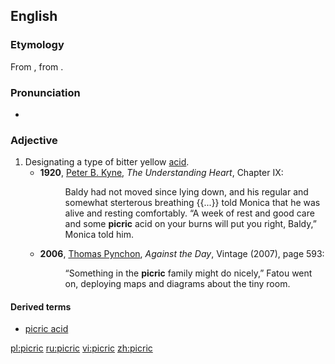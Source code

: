 ==English==

===Etymology===
From {{etyl|fr}} {{term|picrique|lang=fr}}, from {{etyl|grc}} {{term|πικρός||bitter|tr=pikros|lang=grc}}.

===Pronunciation===
* {{IPA|/ˈpɪkɹɪk/}}

===Adjective===
{{en-adj}}

# Designating a type of bitter yellow [[acid]].
#* '''1920''', [[w:Peter B. Kyne|Peter B. Kyne]], ''The Understanding Heart'', Chapter IX:
#*:Baldy had not moved since lying down, and his regular and somewhat sterterous breathing {{...}} told Monica that he was alive and resting comfortably.  “A week of rest and good care and some '''picric''' acid on your burns will put you right, Baldy,” Monica told him.
#* '''2006''', [[w:Thomas Pynchon|Thomas Pynchon]], ''Against the Day'', Vintage (2007), page 593:
#*: “Something in the '''picric''' family might do nicely,” Fatou went on, deploying maps and diagrams about the tiny room.

====Derived terms====
* [[picric acid]]

[[pl:picric]]
[[ru:picric]]
[[vi:picric]]
[[zh:picric]]